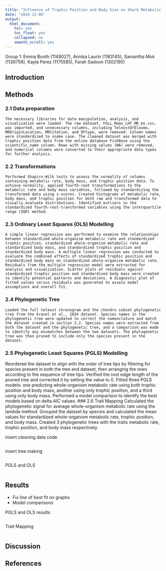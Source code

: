 ```yaml
---
title: "Influence of Trophic Position and Body Size on Shark Metabolic Rate"
date: "2024-12-06"
output:
  html_document:
    toc: yes
    toc_float: yes
    collapsed: no
    smooth_scroll: yes
---
```

Group 1: Emma Booth (1149027), Annika Laurin (1183145), Samantha Mok (1126756), Kayla Perez (1175585), Farah Sadoon (1302190)

## Introduction

## Methods
### 2.1 Data preparation 
	The necessary libraries for data manipulation, analysis, and visualization were loaded. The raw dataset, FULL_Rmax_LHT_MR_ms.csv, was imported, and unnecessary columns, including TeleostOrElasmo, MROriginLocation, MRCitation, and DFtype, were removed. Column names were standardized to snake case. The cleaned dataset was merged with trophic position data from the online database FishBase using the scientific_name column. Rows with missing values (NA) were removed, and numerical columns were converted to their appropriate data types for further analysis.
### 2.2 Transformations
	Performed Shapiro-Wilk tests to assess the normality of columns containing metabolic rate, body mass, and trophic position data. To achieve normality, applied fourth-root transformations to the metabolic rate and body mass variables, followed by standardizing the transformed data using z-scores. Created histograms of metabolic rate, body mass, and trophic position for both raw and transformed data to visually evaluate distributions. Identified outliers in the standardized fourth-root-transformed variables using the interquartile range (IQR) method.
### 2.3 Ordinary Least Squares (OLS) Modelling
	A simple linear regression was performed to examine the relationships between standardized whole-organism metabolic rate and standardized trophic position, standardized whole-organism metabolic rate and standardized body mass, and standardized trophic position and standardized body mass. A multiple linear regression was conducted to evaluate the combined effects of standardized trophic position and standardized body mass on standardized whole-organism metabolic rate. Residuals from the multiple regression model were extracted for analysis and visualization. Scatter plots of residuals against standardized trophic position and standardized body mass were created to identify potential patterns and deviations. A diagnostic plot of fitted values versus residuals was generated to assess model assumptions and overall fit.
### 2.4 Phylogenetic Tree
	Loaded the full teleost chronogram and the chondro subset phylogenetic tree from the Gravel et al., 2024 dataset. Species names in the phylogenetic tree were updated to correct the nomenclature and match the dataset created in section 2.2. Species names were extracted from both the dataset and the phylogenetic tree, and a comparison was made to identify any mismatches between the two datasets. The phylogenetic tree was then pruned to include only the species present in the dataset.
### 2.5 Phylogenetic Least Squares (PGLS) Modelling
Reordered the dataset to align with the order of tree tips by filtering for species present in both the tree and dataset, then arranging the rows according to the sequence of tree tips. Verified the root edge length of the pruned tree and corrected it by setting the value to 0. Fitted three PGLS models: one predicting whole-organism metabolic rate using both trophic position and body mass, another using only trophic position, and a third using only body mass. Performed a model comparison to identify the best models based on delta AIC values.
### 2.6 Trait Mapping
Calculated the phylogenetic signal for average whole-organism metabolic rate using the lambda method. Grouped the dataset by species and calculated the mean values for standardized whole-organism metabolic rate, trophic position, and body mass. Created 3 phylogenetic trees with the traits metabolic rate, trophic position, and body mass respectively. 


insert cleaning data code
```r

```

insert tree making
```r

```

PGLS and OLS
```r

```

## Results
- Fix line of best fit on graphs
- Model comparisons

PGLS and OLS results
```r

```

Trait Mapping
```r

```

## Discussion

## References


